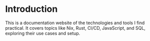 # Introduction

This is a documentation website of the technologies and tools I find practical.
It covers topics like Nix, Rust, CI/CD, JavaScript, and SQL, exploring their
use cases and setup.

